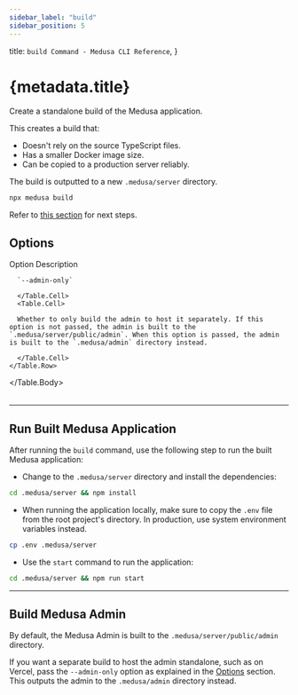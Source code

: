 ```yaml
---
sidebar_label: "build"
sidebar_position: 5
---
```



  title: `build Command - Medusa CLI Reference`,
}

# {metadata.title}

Create a standalone build of the Medusa application.

This creates a build that:

- Doesn't rely on the source TypeScript files.
- Has a smaller Docker image size.
- Can be copied to a production server reliably.

The build is outputted to a new `.medusa/server` directory.

```bash
npx medusa build
```

Refer to [this section](#run-built-medusa-application) for next steps.

## Options

<Table>
  <Table.Header>
    <Table.Row>
      <Table.HeaderCell>Option</Table.HeaderCell>
      <Table.HeaderCell>Description</Table.HeaderCell>
    </Table.Row>
  </Table.Header>
  <Table.Body>
    <Table.Row>
      <Table.Cell>
      
      `--admin-only`
      
      </Table.Cell>
      <Table.Cell>

      Whether to only build the admin to host it separately. If this option is not passed, the admin is built to the `.medusa/server/public/admin`. When this option is passed, the admin is built to the `.medusa/admin` directory instead.
      
      </Table.Cell>
    </Table.Row>
  </Table.Body>
</Table>

---

## Run Built Medusa Application

After running the `build` command, use the following step to run the built Medusa application:

- Change to the `.medusa/server` directory and install the dependencies:

```bash npm2yarn
cd .medusa/server && npm install
```

- When running the application locally, make sure to copy the `.env` file from the root project's directory. In production, use system environment variables instead.

```bash npm2yarn
cp .env .medusa/server
```

- Use the `start` command to run the application:

```bash npm2yarn
cd .medusa/server && npm run start
```

---

## Build Medusa Admin

By default, the Medusa Admin is built to the `.medusa/server/public/admin` directory.

If you want a separate build to host the admin standalone, such as on Vercel, pass the `--admin-only` option as explained in the [Options](#options) section. This outputs the admin to the `.medusa/admin` directory instead.
